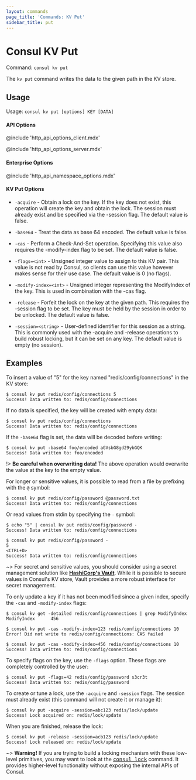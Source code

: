 ```yaml
---
layout: commands
page_title: 'Commands: KV Put'
sidebar_title: put
---
```


# Consul KV Put

Command: `consul kv put`

The `kv put` command writes the data to the given path in the KV store.

## Usage

Usage: `consul kv put [options] KEY [DATA]`

#### API Options

@include 'http_api_options_client.mdx'

@include 'http_api_options_server.mdx'

#### Enterprise Options

@include 'http_api_namespace_options.mdx'

#### KV Put Options

- `-acquire` - Obtain a lock on the key. If the key does not exist, this
  operation will create the key and obtain the lock. The session must already
  exist and be specified via the -session flag. The default value is false.

- `-base64` - Treat the data as base 64 encoded. The default value is false.

- `-cas` - Perform a Check-And-Set operation. Specifying this value also
  requires the -modify-index flag to be set. The default value is false.

- `-flags=<int>` - Unsigned integer value to assign to this KV pair. This
  value is not read by Consul, so clients can use this value however makes sense
  for their use case. The default value is 0 (no flags).

- `-modify-index=<int>` - Unsigned integer representing the ModifyIndex of the
  key. This is used in combination with the -cas flag.

- `-release` - Forfeit the lock on the key at the given path. This requires the
  -session flag to be set. The key must be held by the session in order to be
  unlocked. The default value is false.

- `-session=<string>` - User-defined identifier for this session as a string.
  This is commonly used with the -acquire and -release operations to build
  robust locking, but it can be set on any key. The default value is empty (no
  session).

## Examples

To insert a value of "5" for the key named "redis/config/connections" in the
KV store:

```shell-session
$ consul kv put redis/config/connections 5
Success! Data written to: redis/config/connections
```

If no data is specified, the key will be created with empty data:

```shell-session
$ consul kv put redis/config/connections
Success! Data written to: redis/config/connections
```

If the `-base64` flag is set, the data will be decoded before writing:

```shell-session
$ consul kv put -base64 foo/encoded aGVsbG8gd29ybGQK
Success! Data written to: foo/encoded
```

!> **Be careful when overwriting data!** The above operation would overwrite
the value at the key to the empty value.

For longer or sensitive values, it is possible to read from a file by prefixing
with the `@` symbol:

```shell-session
$ consul kv put redis/config/password @password.txt
Success! Data written to: redis/config/connections
```

Or read values from stdin by specifying the `-` symbol:

```shell-session
$ echo "5" | consul kv put redis/config/password -
Success! Data written to: redis/config/connections

$ consul kv put redis/config/password -
5
<CTRL+D>
Success! Data written to: redis/config/connections
```

~> For secret and sensitive values, you should consider using a secret
management solution like **[HashiCorp's Vault](https://www.vaultproject.io/)**.
While it is possible to secure values in Consul's KV store, Vault provides a
more robust interface for secret management.

To only update a key if it has not been modified since a given index, specify
the `-cas` and `-modify-index` flags:

```shell-session
$ consul kv get -detailed redis/config/connections | grep ModifyIndex
ModifyIndex      456

$ consul kv put -cas -modify-index=123 redis/config/connections 10
Error! Did not write to redis/config/connections: CAS failed

$ consul kv put -cas -modify-index=456 redis/config/connections 10
Success! Data written to: redis/config/connections
```

To specify flags on the key, use the `-flags` option. These flags are completely
controlled by the user:

```shell-session
$ consul kv put -flags=42 redis/config/password s3cr3t
Success! Data written to: redis/config/password
```

To create or tune a lock, use the `-acquire` and `-session` flags. The session must already exist (this command will not create it or manage it):

```shell-session
$ consul kv put -acquire -session=abc123 redis/lock/update
Success! Lock acquired on: redis/lock/update
```

When you are finished, release the lock:

```shell-session
$ consul kv put -release -session=acb123 redis/lock/update
Success! Lock released on: redis/lock/update
```

~> **Warning!** If you are trying to build a locking mechanism with these
low-level primitives, you may want to look at the [<tt>consul
lock</tt>](/commands/lock) command. It provides higher-level
functionality without exposing the internal APIs of Consul.
